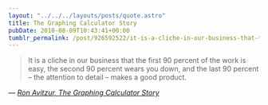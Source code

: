 ```yaml
---
layout: "../../../layouts/posts/quote.astro"
title: The Graphing Calculator Story
pubDate: 2010-08-09T10:43:41+00:00
tumblr_permalink: /post/926592522/it-is-a-cliche-in-our-business-that-the-first-90
---
```


> It is a cliche in our business that the first 90 percent of the work is easy, the second 90 percent wears you down, and the last 90 percent &#8211; the attention to detail &#8211; makes a good product.

— <cite>[Ron Avitzur, _The Graphing Calculator Story_](http://www.nucalc.com/Story/)</cite>

